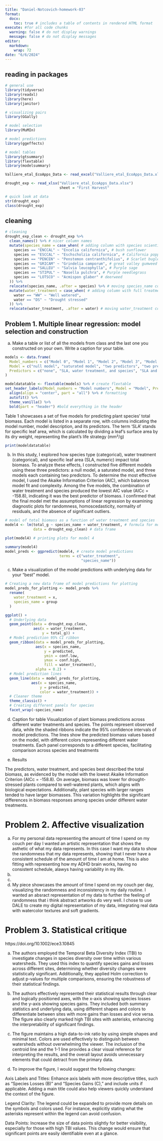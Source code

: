 ```yaml
---
title: "Daniel-Notcovich-homework-03"
format: 
  docx: 
    toc: true # includes a table of contents in rendered HTML format
execute: #for all code chunks
  warning: false # do not display warnings
  message: false # do not display messages
editor: 
  markdown: 
    wrap: 72
date: "6/6/2024"
---
```

## reading in packages

```r
# general use
library(tidyverse)
library(readxl)
library(here)
library(janitor)

# visualizing pairs
library(GGally)

# model selection
library(MuMIn)

# model predictions
library(ggeffects)

# model tables
library(gtsummary)
library(flextable)
library(modelsummary)

Valliere_etal_EcoApps_Data <- read_excel("Valliere_etal_EcoApps_Data.xlsx")

drought_exp <- read_xlsx("Valliere_etal_EcoApps_Data.xlsx")
                         sheet = "First Harvest"

# quick look at data 
str(drought_exp)
class(drought_exp)
```

## cleaning

```r
# cleaning
drought_exp_clean <- drought_exp %>% 
  clean_names() %>% # nicer column names
  mutate(species_name = case_when( # adding column with species scientific names
    species == "ENCCAL" ~ "Encelia californica", # bush sunflower
    species == "ESCCAL" ~ "Eschscholzia californica", # California poppy
    species == "PENCEN" ~ "Penstemon centranthifolius", # Scarlet bugler
    species == "GRICAM" ~ "Grindelia camporum", # great valley gumweed
    species == "SALLEU" ~ "Salvia leucophylla", # Purple sage
    species == "STIPUL" ~ "Nasella pulchra", # Purple needlegrass
    species == "LOTSCO" ~ "Acmispon glaber" # deerweed
  )) %>% 
  relocate(species_name, .after = species) %>% # moving species_name column after species
  mutate(water_treatment = case_when( # adding column with full treatment names
    water == "WW" ~ "Well watered",
    water == "DS" ~ "Drought stressed"
  )) %>% 
  relocate(water_treatment, .after = water) # moving water_treatment column after water
```

## Problem 1. Multiple linear regression: model selection and construction
a. Make a table or list of all the models from class and the last one you constructed on your own. Write a caption for your table.

```r
models <- data.frame(
  Model_numbers = c("Model 0", "Model 1", "Model 2", "Model 3", "Model 4"),
  Model = c("null model", "saturated model", "two predictors", "two predictors", "two predictors"),
  Predictors = c("none", "SLA, water treatment, and species", "SLA and water treatment", "SLA and species", "water treatment and species")
)

modeldatatable <- flextable(models) %>% # create flextable
set_header_labels(Model_numbers = "Model numbers", Model = "Model", Predictors = "Predictors") %>% # rename headers 
  align(align = "center", part = "all") %>% # formatting 
  autofit() %>%
  theme_vanilla() %>%
  bold(part = "header") #bold everything in the header

```

Table 1 showcases a set of five models for predicting plant species' total biomass. Each model is listed in a separate row, with columns indicating the model number, model description, and its predictors. The term 'SLA' stands for specific leaf area, which is calculated by dividing a leaf's surface area by its dry weight, representing the plant's life strategy (mm²/g)
```r
print(modeldatatable)
```

b. In this study, I explored how species type (categorical), water treatment (categorical), and specific leaf area (SLA, numeric) impact total biomass. To analyze these effects, I constructed five different models using these three predictors: a null model, a saturated model, and three models each containing two predictors. To determine the most effective model, I used the Akaike Information Criterion (AIC), which balances model fit and complexity. Among the five models, the combination of water treatment and species produced the lowest AIC value (AICc = -158.8), indicating it was the best predictor of biomass. I confirmed that the final model met the assumptions of linear regression by examining diagnostic plots for randomness, homoscedasticity, normality of residuals, and the absence of significant outliers.

```r
# model of total biomass as a function of water treatment and species
model4 <- lm(total_g ~ species_name + water_treatment, # formula for model
             data = drought_exp_clean) # data frame

plot(model4) # printing plots for model 4

```


```r
summary(model4) 
model_preds <- ggpredict(model4, # create model predictions 
                         terms = c("water_treatment", 
                                   "species_name"))

```

c. Make a visualization of the model predictions with underlying data for your “best” model.
```r
# Creating a new data frame of model predictions for plotting
model_preds_for_plotting <- model_preds %>%
  rename(
    water_treatment = x,
    species_name = group
  )

ggplot() +
  # Underlying data
  geom_point(data = drought_exp_clean,
             aes(x = water_treatment,
                 y = total_g)) +
  # Model prediction 95% CI ribbon
  geom_ribbon(data = model_preds_for_plotting,
              aes(x = species_name,
                  y = predicted,
                  ymin = conf.low,
                  ymax = conf.high,
                  fill = water_treatment),
              alpha = 0.2) +
  # Model prediction lines
  geom_line(data = model_preds_for_plotting,
            aes(x = species_name,
                y = predicted,
                color = water_treatment)) +
  # Cleaner theme
  theme_classic() +
  # Creating different panels for species
  facet_wrap(~species_name)


```
d. Caption for table 
Visualization of plant biomass predictions across different water treatments and species. The points represent observed data, while the shaded ribbons indicate the 95% confidence intervals of model predictions. The lines show the predicted biomass values based on the model, with different colors representing different water treatments. Each panel corresponds to a different species, facilitating comparison across species and treatments

e. Results

The predictors, water treatment, and species best described the total biomass, as evidenced by the model with the lowest Akaike Information Criterion (AICc = -158.8). On average, biomass was lower for drought-stressed plants compared to well-watered plants, which aligns with biological expectations. Additionally, plant species with larger ranges tended to have larger biomasses. This variation highlights the significant differences in biomass responses among species under different water treatments.

# Problem 2. Affective visualization
a. For my personal data representing the amount of time I spend on my couch per day I wanted an artistic representation that shows the asthetic of what my data represents. In this case I want my data to show the randomness that my data represents, showing that I never have a consistent schedule of the amount of time I am at home. This is also fitting with representing how my ADHD brain works, having no consistent schedule, alawys having variability in my life. 
b. 


c. 




d. My piece showcases the amount of time I spend on my couch per day, visualizing the randomness and inconsistency in my daily routine. I wanted an absract representation of my data to further the feeling of randomness that i think abstract artworks do very well. I chose to use DALE to create my digital representation of my data, integrating real data with watercolor textures and soft gradients. 

# Problem 3. Statistical critique

https://doi.org/10.1002/ece3.10845

a. The authors employed the Temporal Beta Diversity Index (TBI) to investigate changes in species diversity over time within various watersheds. They used this index to quantify species gains and losses across different sites, determining whether diversity changes were statistically significant. Additionally, they applied Holm correction to adjust p-values for multiple comparisons, ensuring the robustness of their statistical findings.

b. The authors effectively represented their statistical results through clear and logically positioned axes, with the x-axis showing species losses and the y-axis showing species gains. They included both summary statistics and underlying data, using different shapes and colors to differentiate between sites with more gains than losses and vice versa. The figure also clearly marked high TBI sites with asterisks, enhancing the interpretability of significant findings.

c. The figure maintains a high data-to-ink ratio by using simple shapes and minimal text. Colors are used effectively to distinguish between watersheds without overwhelming the viewer. The inclusion of the centroid line and the 1-1 line provides a clear visual reference for interpreting the results, and the overall layout avoids unnecessary elements that could detract from the primary data.

d. To improve the figure, I would suggest the following changes:

Axis Labels and Titles: Enhance axis labels with more descriptive titles, such as "Species Losses (B)" and "Species Gains (C)," and include units if applicable. Adding a main title could also help viewers quickly understand the context of the figure.

Legend Clarity: The legend could be expanded to provide more details on the symbols and colors used. For instance, explicitly stating what the asterisks represent within the legend can avoid confusion.

Data Points: Increase the size of data points slightly for better visibility, especially for those with high TBI values. This change would ensure that significant points are easily identifiable even at a glance.




